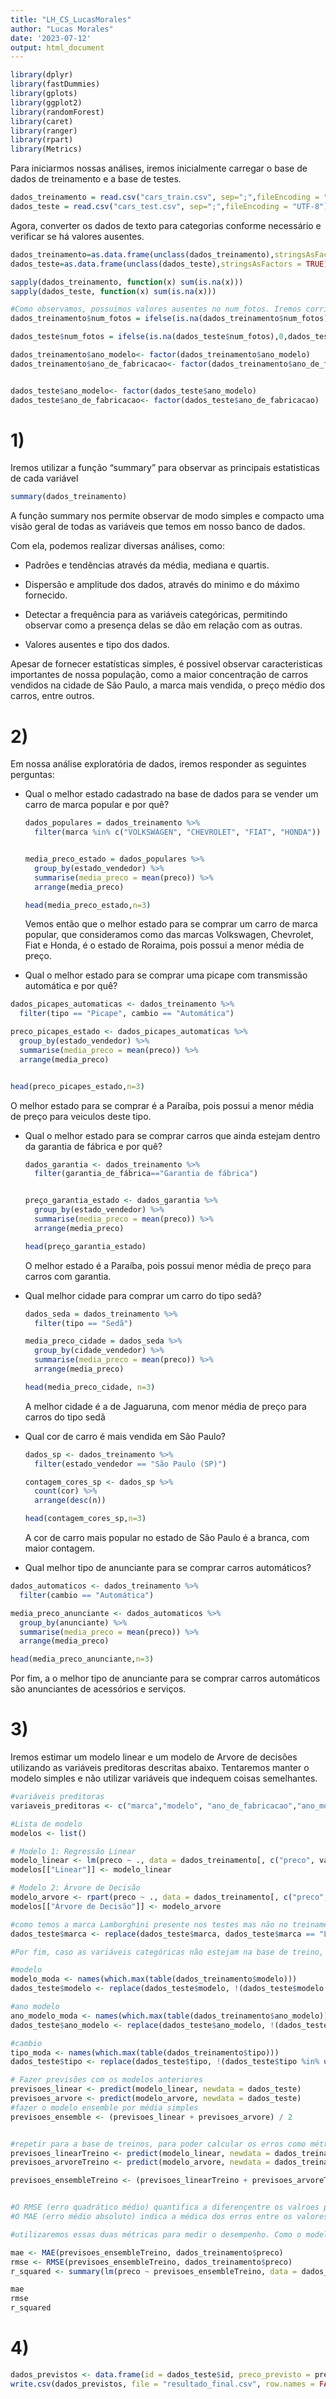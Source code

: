 ---
title: "LH_CS_LucasMorales"
author: "Lucas Morales"
date: '2023-07-12'
output: html_document
---

```{r}
library(dplyr)
library(fastDummies)
library(gplots)    
library(ggplot2)
library(randomForest)
library(caret)
library(ranger)
library(rpart)
library(Metrics)
```

Para iniciarmos nossas análises, iremos inicialmente carregar o base de dados de treinamento e a base de testes.

```{r}
dados_treinamento = read.csv("cars_train.csv", sep=";",fileEncoding = "UTF-8")
dados_teste = read.csv("cars_test.csv", sep=";",fileEncoding = "UTF-8")
```

Agora, converter os dados de texto para categorias conforme necessário e verificar se há valores ausentes.

```{r}
dados_treinamento=as.data.frame(unclass(dados_treinamento),stringsAsFactors = TRUE)
dados_teste=as.data.frame(unclass(dados_teste),stringsAsFactors = TRUE)

sapply(dados_treinamento, function(x) sum(is.na(x)))
sapply(dados_teste, function(x) sum(is.na(x)))

#Como observamos, possuimos valores ausentes no num_fotos. Iremos corrigi-los.
dados_treinamento$num_fotos = ifelse(is.na(dados_treinamento$num_fotos),0,dados_treinamento$num_fotos)

dados_teste$num_fotos = ifelse(is.na(dados_teste$num_fotos),0,dados_teste$num_fotos)

dados_treinamento$ano_modelo<- factor(dados_treinamento$ano_modelo)
dados_treinamento$ano_de_fabricacao<- factor(dados_treinamento$ano_de_fabricacao)


dados_teste$ano_modelo<- factor(dados_teste$ano_modelo)
dados_teste$ano_de_fabricacao<- factor(dados_teste$ano_de_fabricacao)
```

# 1)

Iremos utilizar a função "summary" para observar as principais estatisticas de cada variável

```{r}

summary(dados_treinamento)

```

A função summary nos permite observar de modo simples e compacto uma visão geral de todas as variáveis que temos em nosso banco de dados.

Com ela, podemos realizar diversas análises, como:

-   Padrões e tendências através da média, mediana e quartis.

-   Dispersão e amplitude dos dados, através do minimo e do máximo fornecido.

-   Detectar a frequência para as variáveis categóricas, permitindo observar como a presença delas se dão em relação com as outras.

-   Valores ausentes e tipo dos dados.

Apesar de fornecer estatísticas simples, é possivel observar caracteristicas importantes de nossa população, como a maior concentração de carros vendidos na cidade de São Paulo, a marca mais vendida, o preço médio dos carros, entre outros.

# 2)

Em nossa análise exploratória de dados, iremos responder as seguintes perguntas:

-   Qual o melhor estado cadastrado na base de dados para se vender um carro de marca popular e por quê?

    ```{r}
    dados_populares = dados_treinamento %>%
      filter(marca %in% c("VOLKSWAGEN", "CHEVROLET", "FIAT", "HONDA"))


    media_preco_estado = dados_populares %>%
      group_by(estado_vendedor) %>%
      summarise(media_preco = mean(preco)) %>%
      arrange(media_preco)

    head(media_preco_estado,n=3)
    ```

    Vemos então que o melhor estado para se comprar um carro de marca popular, que consideramos como das marcas Volkswagen, Chevrolet, Fiat e Honda, é o estado de Roraima, pois possui a menor média de preço.

-   Qual o melhor estado para se comprar uma picape com transmissão automática e por quê?

```{r}



dados_picapes_automaticas <- dados_treinamento %>%
  filter(tipo == "Picape", cambio == "Automática")

preco_picapes_estado <- dados_picapes_automaticas %>%
  group_by(estado_vendedor) %>%
  summarise(media_preco = mean(preco)) %>%
  arrange(media_preco)


head(preco_picapes_estado,n=3)
```

O melhor estado para se comprar é a Paraíba, pois possui a menor média de preço para veiculos deste tipo.

-   Qual o melhor estado para se comprar carros que ainda estejam dentro da garantia de fábrica e por quê?

    ```{r}
    dados_garantia <- dados_treinamento %>%
      filter(garantia_de_fábrica=="Garantia de fábrica")


    preço_garantia_estado <- dados_garantia %>%
      group_by(estado_vendedor) %>%
      summarise(media_preco = mean(preco)) %>%
      arrange(media_preco)

    head(preço_garantia_estado)

    ```

    O melhor estado é a Paraíba, pois possui menor média de preço para carros com garantia.

-   Qual melhor cidade para comprar um carro do tipo sedã?

    ```{r}
    dados_seda = dados_treinamento %>%
      filter(tipo == "Sedã")

    media_preco_cidade = dados_seda %>%
      group_by(cidade_vendedor) %>%
      summarise(media_preco = mean(preco)) %>%
      arrange(media_preco)

    head(media_preco_cidade, n=3)
    ```

    A melhor cidade é a de Jaguaruna, com menor média de preço para carros do tipo sedã

-   Qual cor de carro é mais vendida em São Paulo?

    ```{r}

    dados_sp <- dados_treinamento %>%
      filter(estado_vendedor == "São Paulo (SP)")

    contagem_cores_sp <- dados_sp %>%
      count(cor) %>%
      arrange(desc(n))

    head(contagem_cores_sp,n=3)
    ```

    A cor de carro mais popular no estado de São Paulo é a branca, com maior contagem.

-   Qual melhor tipo de anunciante para se comprar carros automáticos?

```{r}

dados_automaticos <- dados_treinamento %>%
  filter(cambio == "Automática")

media_preco_anunciante <- dados_automaticos %>%
  group_by(anunciante) %>%
  summarise(media_preco = mean(preco)) %>%
  arrange(media_preco)

head(media_preco_anunciante,n=3)
```

Por fim, a o melhor tipo de anunciante para se comprar carros automáticos são anunciantes de acessórios e serviços.

# 3)

Iremos estimar um modelo linear e um modelo de Arvore de decisões utilizando as variáveis preditoras descritas abaixo. Tentaremos manter o modelo simples e não utilizar variáveis que indequem coisas semelhantes.

```{r}


#variáveis preditoras
variaveis_preditoras <- c("marca","modelo", "ano_de_fabricacao","ano_modelo", "hodometro", "cambio", "num_portas", "tipo_vendedor", "ipva_pago","estado_vendedor","tipo")

#Lista de modelo
modelos <- list()

# Modelo 1: Regressão Linear
modelo_linear <- lm(preco ~ ., data = dados_treinamento[, c("preco", variaveis_preditoras)])
modelos[["Linear"]] <- modelo_linear

# Modelo 2: Árvore de Decisão
modelo_arvore <- rpart(preco ~ ., data = dados_treinamento[, c("preco", variaveis_preditoras)])
modelos[["Árvore de Decisão"]] <- modelo_arvore


```

```{r}
#como temos a marca Lamborghini presente nos testes mas não no treinamento, podemos substitui-la por uma semelhante ou excluir
dados_teste$marca <- replace(dados_teste$marca, dados_teste$marca == "LAMBORGHINI", "FERRARI")

#Por fim, caso as variáveis categóricas não estejam na base de treino, substituiremos elas pela moda.

#modelo
modelo_moda <- names(which.max(table(dados_treinamento$modelo)))
dados_teste$modelo <- replace(dados_teste$modelo, !(dados_teste$modelo %in% unique(dados_treinamento$modelo)), modelo_moda)

#ano modelo
ano_modelo_moda <- names(which.max(table(dados_treinamento$ano_modelo)))
dados_teste$ano_modelo <- replace(dados_teste$ano_modelo, !(dados_teste$ano_modelo %in% unique(dados_treinamento$ano_modelo)), ano_modelo_moda)

#cambio
tipo_moda <- names(which.max(table(dados_treinamento$tipo)))
dados_teste$tipo <- replace(dados_teste$tipo, !(dados_teste$tipo %in% unique(dados_treinamento$tipo)), tipo_moda)

# Fazer previsões com os modelos anteriores
previsoes_linear <- predict(modelo_linear, newdata = dados_teste)
previsoes_arvore <- predict(modelo_arvore, newdata = dados_teste)
#fazer o modelo ensemble por média simples
previsoes_ensemble <- (previsoes_linear + previsoes_arvore) / 2


#repetir para a base de treinos, para poder calcular os erros como métricas.
previsoes_linearTreino <- predict(modelo_linear, newdata = dados_treinamento)
previsoes_arvoreTreino <- predict(modelo_arvore, newdata = dados_treinamento)

previsoes_ensembleTreino <- (previsoes_linearTreino + previsoes_arvoreTreino) / 2


#O RMSE (erro quadrático médio) quantifica a diferençentre os valroes previstos e os reais. Medindo o desempenho de predição do modelo e a dispersão dos erros.
#O MAE (erro médio absoluto) indica a médica dos erros entre os valores reais e os previstos. Pode indicar o desempenho do modelo.

#utilizaremos essas duas métricas para medir o desempenho. Como o modelo é emsemble, podemos também ver o R² para vermos o quão explicativo é nosso modelo.

mae <- MAE(previsoes_ensembleTreino, dados_treinamento$preco)
rmse <- RMSE(previsoes_ensembleTreino, dados_treinamento$preco)
r_squared <- summary(lm(preco ~ previsoes_ensembleTreino, data = dados_treinamento))$r.squared

mae
rmse
r_squared

```

# 4)

```{r}
dados_previstos <- data.frame(id = dados_teste$id, preco_previsto = previsoes_ensemble)
write.csv(dados_previstos, file = "resultado_final.csv", row.names = FALSE)
```
